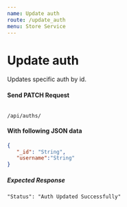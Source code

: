 ```yaml
---
name: Update auth
route: /update_auth
menu: Store Service
---
```

# Update auth 
Updates specific auth by id.

#### Send PATCH Request 
<Code>
/api/auths/
</Code>

#### With following JSON data
```json
{
   "_id": "String",
   "username":"String"
}
```

##### Expected Response
```
"Status": "Auth Updated Successfully"
```
